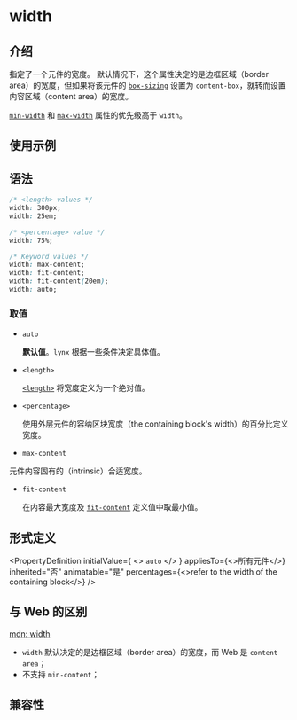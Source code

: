 # width

## 介绍

指定了一个元件的宽度。
默认情况下，这个属性决定的是边框区域（border area）的宽度，但如果将该元件的 [`box-sizing`](./box-sizing.mdx) 设置为 `content-box`，就转而设置内容区域（content area）的宽度。

[`min-width`](./min-width) 和 [`max-width`](./max-width) 属性的优先级高于 `width`。

## 使用示例


<Go
  example="css-api"
  defaultFile="src/width/App.tsx"
  img="/assets/doc/css/width.jpg"
  entry="src/width"
  defaultEntryFile="dist/width.lynx.bundle"
/>

## 语法

```css
/* <length> values */
width: 300px;
width: 25em;

/* <percentage> value */
width: 75%;

/* Keyword values */
width: max-content;
width: fit-content;
width: fit-content(20em);
width: auto;
```

### 取值

- `auto`

  **默认值**。`lynx` 根据一些条件决定具体值。

- `<length>`

  [`<length>`](api/css/data-type/length.mdx) 将宽度定义为一个绝对值。

- `<percentage>`

  使用外层元件的容纳区块宽度（the containing block's width）的百分比定义宽度。

- `max-content`

元件内容固有的（intrinsic）合适宽度。

- `fit-content`

  在内容最大宽度及 [`fit-content`](api/css/data-type/fit-content.mdx) 定义值中取最小值。

## 形式定义


<PropertyDefinition
  initialValue={
    <>
      <code>auto</code>
    </>
  }
  appliesTo={<>所有元件</>}
  inherited="否"
  animatable="是"
  percentages={<>refer to the width of the containing block</>}
/>

## 与 Web 的区别

[mdn: width](https://developer.mozilla.org/en-US/docs/Web/CSS/width)

- `width` 默认决定的是边框区域（border area）的宽度，而 Web 是 `content area`；
- 不支持 `min-content`；

## 兼容性


<LegacyCompatTable metadata="css/properties/width" />
